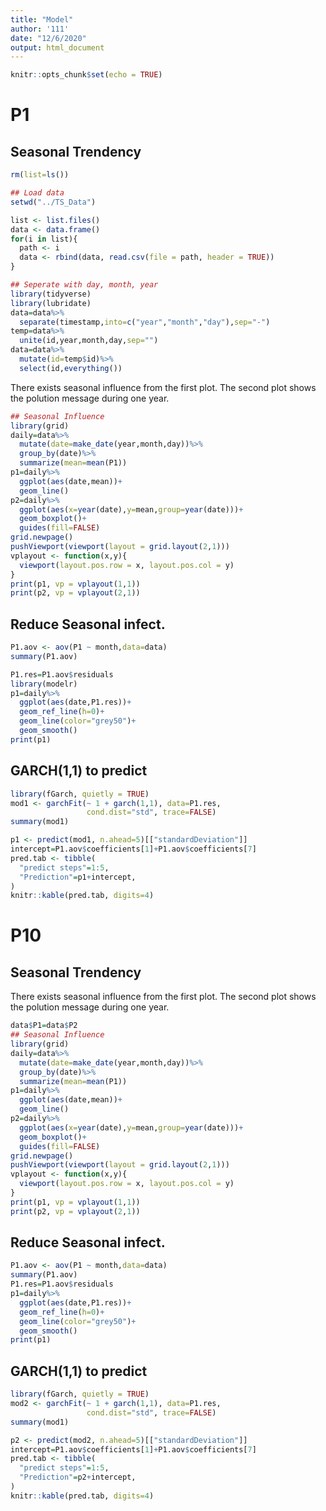 ---
title: "Model"
author: '111'
date: "12/6/2020"
output: html_document
---

```{r setup, include=FALSE}
knitr::opts_chunk$set(echo = TRUE)
```

# P1

## Seasonal Trendency


```{r message=FALSE, warning=FALSE, include=FALSE, paged.print=FALSE}
rm(list=ls())

## Load data
setwd("../TS_Data")

list <- list.files()
data <- data.frame()
for(i in list){
  path <- i
  data <- rbind(data, read.csv(file = path, header = TRUE))
}

## Seperate with day, month, year
library(tidyverse)
library(lubridate)
data=data%>%
  separate(timestamp,into=c("year","month","day"),sep="-")
temp=data%>%
  unite(id,year,month,day,sep="")
data=data%>%
  mutate(id=temp$id)%>%
  select(id,everything())
```


There exists seasonal influence from the first plot. The second plot shows the polution message during one year.


```{r echo=FALSE}
## Seasonal Influence
library(grid)
daily=data%>%
  mutate(date=make_date(year,month,day))%>%
  group_by(date)%>%
  summarize(mean=mean(P1))
p1=daily%>%
  ggplot(aes(date,mean))+
  geom_line()
p2=daily%>%
  ggplot(aes(x=year(date),y=mean,group=year(date)))+
  geom_boxplot()+
  guides(fill=FALSE)
grid.newpage() 
pushViewport(viewport(layout = grid.layout(2,1))) 
vplayout <- function(x,y){
  viewport(layout.pos.row = x, layout.pos.col = y)
}
print(p1, vp = vplayout(1,1))   
print(p2, vp = vplayout(2,1)) 

```


## Reduce Seasonal infect.


```{r echo=FALSE}
P1.aov <- aov(P1 ~ month,data=data)
summary(P1.aov)
```

```{r echo=FALSE}
P1.res=P1.aov$residuals
library(modelr)
p1=daily%>%
  ggplot(aes(date,P1.res))+
  geom_ref_line(h=0)+
  geom_line(color="grey50")+
  geom_smooth()
print(p1)  
```


## GARCH(1,1) to predict

```{r echo=FALSE}
library(fGarch, quietly = TRUE)
mod1 <- garchFit(~ 1 + garch(1,1), data=P1.res, 
                 cond.dist="std", trace=FALSE)
summary(mod1)
```

```{r echo=FALSE}
p1 <- predict(mod1, n.ahead=5)[["standardDeviation"]]
intercept=P1.aov$coefficients[1]+P1.aov$coefficients[7]
pred.tab <- tibble(
  "predict steps"=1:5,
  "Prediction"=p1+intercept,
)
knitr::kable(pred.tab, digits=4)
```



# P10

## Seasonal Trendency


There exists seasonal influence from the first plot. The second plot shows the polution message during one year.


```{r echo=FALSE}
data$P1=data$P2
## Seasonal Influence
library(grid)
daily=data%>%
  mutate(date=make_date(year,month,day))%>%
  group_by(date)%>%
  summarize(mean=mean(P1))
p1=daily%>%
  ggplot(aes(date,mean))+
  geom_line()
p2=daily%>%
  ggplot(aes(x=year(date),y=mean,group=year(date)))+
  geom_boxplot()+
  guides(fill=FALSE)
grid.newpage() 
pushViewport(viewport(layout = grid.layout(2,1))) 
vplayout <- function(x,y){
  viewport(layout.pos.row = x, layout.pos.col = y)
}
print(p1, vp = vplayout(1,1))   
print(p2, vp = vplayout(2,1)) 

```

## Reduce Seasonal infect.


```{r echo=FALSE}
P1.aov <- aov(P1 ~ month,data=data)
summary(P1.aov)
P1.res=P1.aov$residuals
p1=daily%>%
  ggplot(aes(date,P1.res))+
  geom_ref_line(h=0)+
  geom_line(color="grey50")+
  geom_smooth()
print(p1)  
```


## GARCH(1,1) to predict

```{r echo=FALSE}
library(fGarch, quietly = TRUE)
mod2 <- garchFit(~ 1 + garch(1,1), data=P1.res, 
                 cond.dist="std", trace=FALSE)
summary(mod1)
```


```{r echo=FALSE}
p2 <- predict(mod2, n.ahead=5)[["standardDeviation"]]
intercept=P1.aov$coefficients[1]+P1.aov$coefficients[7]
pred.tab <- tibble(
  "predict steps"=1:5,
  "Prediction"=p2+intercept,
)
knitr::kable(pred.tab, digits=4)
```



